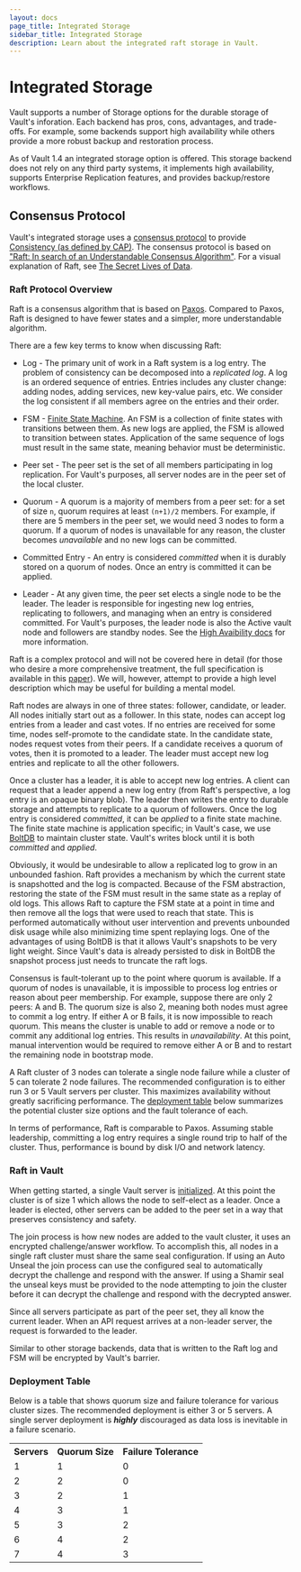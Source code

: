 ```yaml
---
layout: docs
page_title: Integrated Storage
sidebar_title: Integrated Storage
description: Learn about the integrated raft storage in Vault.
---
```


# Integrated Storage

Vault supports a number of Storage options for the durable storage of Vault's
inforation. Each backend has pros, cons, advantages, and trade-offs. For
example, some backends support high availability while others provide a more
robust backup and restoration process.

As of Vault 1.4 an integrated storage option is offered. This storage backend
does not rely on any third party systems, it implements high availability,
supports Enterprise Replication features, and provides backup/restore workflows. 

## Consensus Protocol

Vault's integrated storage uses a [consensus
protocol](https://en.wikipedia.org/wiki/Consensus_(computer_science)) to provide
[Consistency (as defined by CAP)](https://en.wikipedia.org/wiki/CAP_theorem).
The consensus protocol is based on ["Raft: In search of an Understandable
Consensus Algorithm"](https://raft.github.io/raft.pdf). For a visual explanation
of Raft, see [The Secret Lives of Data](http://thesecretlivesofdata.com/raft).

### Raft Protocol Overview

Raft is a consensus algorithm that is based on
[Paxos](https://en.wikipedia.org/wiki/Paxos_%28computer_science%29). Compared
to Paxos, Raft is designed to have fewer states and a simpler, more
understandable algorithm.

There are a few key terms to know when discussing Raft:

* Log - The primary unit of work in a Raft system is a log entry. The problem
of consistency can be decomposed into a *replicated log*. A log is an ordered
sequence of entries. Entries includes any cluster change: adding nodes, adding
services, new key-value pairs, etc. We consider the log consistent if all
members agree on the entries and their order.

* FSM - [Finite State Machine](https://en.wikipedia.org/wiki/Finite-state_machine).
An FSM is a collection of finite states with transitions between them. As new logs
are applied, the FSM is allowed to transition between states. Application of the
same sequence of logs must result in the same state, meaning behavior must be deterministic.

* Peer set - The peer set is the set of all members participating in log replication.
For Vault's purposes, all server nodes are in the peer set of the local cluster.

* Quorum - A quorum is a majority of members from a peer set: for a set of size `n`,
quorum requires at least `(n+1)/2` members. For example, if there are 5 members
in the peer set, we would need 3 nodes to form a quorum. If a quorum of nodes is
unavailable for any reason, the cluster becomes *unavailable* and no new logs
can be committed.

* Committed Entry - An entry is considered *committed* when it is durably stored
on a quorum of nodes. Once an entry is committed it can be applied.

* Leader - At any given time, the peer set elects a single node to be the leader.
The leader is responsible for ingesting new log entries, replicating to followers,
and managing when an entry is considered committed. For Vault's purposes, the
leader node is also the Active vault node and followers are standby nodes. See
the [High Avaibility docs](/docs/internals/high-availability/#design-overview)
for more information.

Raft is a complex protocol and will not be covered here in detail (for those who
desire a more comprehensive treatment, the full specification is available in this
[paper](https://raft.github.io/raft.pdf)). We will, however, attempt to provide
a high level description which may be useful for building a mental model.

Raft nodes are always in one of three states: follower, candidate, or leader. All
nodes initially start out as a follower. In this state, nodes can accept log entries
from a leader and cast votes. If no entries are received for some time, nodes
self-promote to the candidate state. In the candidate state, nodes request votes from
their peers. If a candidate receives a quorum of votes, then it is promoted to a leader.
The leader must accept new log entries and replicate to all the other followers.

Once a cluster has a leader, it is able to accept new log entries. A client can
request that a leader append a new log entry (from Raft's perspective, a log entry
is an opaque binary blob). The leader then writes the entry to durable storage and
attempts to replicate to a quorum of followers. Once the log entry is considered
*committed*, it can be *applied* to a finite state machine. The finite state machine
is application specific; in Vault's case, we use
[BoltDB](https://github.com/etcd-io/bbolt) to maintain cluster state. Vault's writes
block until it is both _committed_ and _applied_.

Obviously, it would be undesirable to allow a replicated log to grow in an unbounded
fashion. Raft provides a mechanism by which the current state is snapshotted and the
log is compacted. Because of the FSM abstraction, restoring the state of the FSM must
result in the same state as a replay of old logs. This allows Raft to capture the FSM
state at a point in time and then remove all the logs that were used to reach that
state. This is performed automatically without user intervention and prevents unbounded
disk usage while also minimizing time spent replaying logs. One of the advantages of
using BoltDB is that it allows Vault's snapshots to be very light weight. Since
Vault's data is already persisted to disk in BoltDB the snapshot process just
needs to truncate the raft logs.

Consensus is fault-tolerant up to the point where quorum is available.
If a quorum of nodes is unavailable, it is impossible to process log entries or reason
about peer membership. For example, suppose there are only 2 peers: A and B. The quorum
size is also 2, meaning both nodes must agree to commit a log entry. If either A or B
fails, it is now impossible to reach quorum. This means the cluster is unable to add
or remove a node or to commit any additional log entries. This results in
*unavailability*. At this point, manual intervention would be required to remove
either A or B and to restart the remaining node in bootstrap mode.

A Raft cluster of 3 nodes can tolerate a single node failure while a cluster
of 5 can tolerate 2 node failures. The recommended configuration is to either
run 3 or 5 Vault servers per cluster. This maximizes availability without
greatly sacrificing performance. The [deployment table](#deployment_table) below
summarizes the potential cluster size options and the fault tolerance of each.

In terms of performance, Raft is comparable to Paxos. Assuming stable leadership,
committing a log entry requires a single round trip to half of the cluster.
Thus, performance is bound by disk I/O and network latency. 

### Raft in Vault

When getting started, a single Vault server is
[initialized](/docs/commands/operator/init/#operator-init). At this point the
cluster is of size 1 which allows the node to self-elect as a leader. Once a
leader is elected, other servers can be added to the peer set in a way that
preserves consistency and safety. 

The join process is how new nodes are added to the vault cluster, it uses an
encrypted challenge/answer workflow. To accomplish this, all nodes in a single
raft cluster must share the same seal configuration. If using an Auto Unseal the
join process can use the configured seal to automatically decrypt the challenge
and respond with the answer. If using a Shamir seal the unseal keys must be
provided to the node attempting to join the cluster before it can decrypt the
challenge and respond with the decrypted answer. 

Since all servers participate as part of the peer set, they all know the current
leader. When an API request arrives at a non-leader server, the request is
forwarded to the leader.

Similar to other storage backends, data that is written to the Raft log and FSM
will be encrypted by Vault's barrier.

### Deployment Table

Below is a table that shows quorum size and failure tolerance for various
cluster sizes. The recommended deployment is either 3 or 5 servers. A single
server deployment is _**highly**_ discouraged as data loss is inevitable in a
failure scenario.

<table class="table table-bordered table-striped">
  <tr>
    <th>Servers</th>
    <th>Quorum Size</th>
    <th>Failure Tolerance</th>
  </tr>
  <tr>
    <td>1</td>
    <td>1</td>
    <td>0</td>
  </tr>
  <tr>
    <td>2</td>
    <td>2</td>
    <td>0</td>
  </tr>
  <tr class="warning">
    <td>3</td>
    <td>2</td>
    <td>1</td>
  </tr>
  <tr>
    <td>4</td>
    <td>3</td>
    <td>1</td>
  </tr>
  <tr class="warning">
    <td>5</td>
    <td>3</td>
    <td>2</td>
  </tr>
  <tr>
    <td>6</td>
    <td>4</td>
    <td>2</td>
  </tr>
  <tr>
    <td>7</td>
    <td>4</td>
    <td>3</td>
  </tr>
</table>

